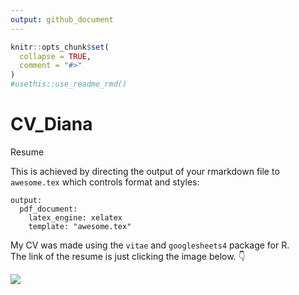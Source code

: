```yaml
---
output: github_document
---
```


<!-- README.md is generated from README.Rmd. Please edit that file -->

<!-- badges: start -->

<!-- badges: end -->

```r
knitr::opts_chunk$set(
  collapse = TRUE,
  comment = "#>"
)
#usethis::use_readme_rmd()
```

# CV_Diana

Resume

This is achieved by directing the output of your rmarkdown file to `awesome.tex` which controls format and styles:

```         
output:
  pdf_document:
    latex_engine: xelatex
    template: "awesome.tex"
```

My CV was made using the `vitae` and `googlesheets4` package for R.    
The link of the resume is just clicking the image below. 👇

<html>
<body><a href = "https://drive.google.com/file/d/10iO_jRBLb9ThPyhAtNNnBhq2iAMpQ7PS/view?usp=sharing" target="_blank">
<img src="https://github.com/dvillasanao/CV_Diana/blob/resume/img/CV_img.png?raw=true"></a></body>
</html>
